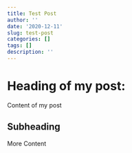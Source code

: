 ```yaml
---
title: Test Post
author: ''
date: '2020-12-11'
slug: test-post
categories: []
tags: []
description: ''
---
```


# Heading of my post: 

Content of my post 

## Subheading 

More Content

